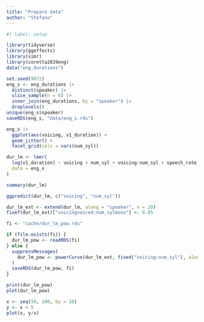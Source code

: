 ```yaml
---
title: "Prepare data"
author: "Stefano"
---
```


```r
#| label: setup

library(tidyverse)
library(ggeffects)
library(simr)
library(coretta2019eng)
data("eng_durations")
```

```r
set.seed(9872)
eng_s <- eng_durations |>
  distinct(speaker) |> 
  slice_sample(n = 6) |> 
  inner_join(eng_durations, by = "speaker") |> 
  droplevels()
unique(eng_s$speaker)
saveRDS(eng_s, "data/eng_s.rds")
```

```r
eng_s |> 
  ggplot(aes(voicing, v1_duration)) +
  geom_jitter() +
  facet_grid(cols = vars(num_syl))
```

```r
dur_lm <- lmer(
  log(v1_duration) ~ voicing + num_syl + voicing:num_syl + speech_rate_c + (voicing | speaker),
  data = eng_s
)
```

```r
summary(dur_lm)
```

```r
ggpredict(dur_lm, c("voicing", "num_syl"))
```


```r
dur_lm_ext <- extend(dur_lm, along = "speaker", n = 20)
fixef(dur_lm_ext)["voicingvoiced:num_sylmono"] <- 0.05

fi <- "cache/dur_lm_pow.rds"

if (file.exists(fi)) {
  dur_lm_pow <- readRDS(fi)
} else {
  suppressMessages(
    dur_lm_pow <- powerCurve(dur_lm_ext, fixed("voicing:num_syl"), along = "speaker") 
  )
  saveRDS(dur_lm_pow, fi)
}
```

```r
print(dur_lm_pow)
plot(dur_lm_pow)
```

```r
x <- seq(50, 200, by = 10)
y <- x + 5
plot(x, y/x)
```

